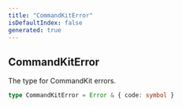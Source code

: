 ```yaml
---
title: "CommandKitError"
isDefaultIndex: false
generated: true
---
```



<!-- This file was generated from the CommandKit source. Do not modify. Instead, re-run the "docgen" script -->


## CommandKitError

<GenerationInfo sourceFile="packages/commandkit/src/utils/error-codes.ts" sourceLine="26" packageName="commandkit" />

The type for CommandKit errors.

```ts title="Signature"
type CommandKitError = Error & { code: symbol }
```
